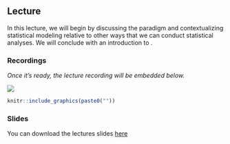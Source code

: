 ## Lecture

In this lecture, we will begin by discussing the \emph{statistical modeling} 
paradigm and contextualizing statistical modeling relative to other ways that we 
can conduct statistical analyses. We will conclude with an introduction to 
\emph{path analysis}.

### Recordings

*Once it's ready, the lecture recording will be embedded below.*

![](https://i.gifer.com/Ek.gif)

```{r, echo = FALSE, eval = FALSE}
knitr::include_graphics(paste0(""))
```

### Slides

You can download the lectures slides [here](pdf/modeling.pdf)
